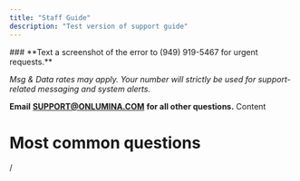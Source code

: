 ```yaml
---
title: "Staff Guide"
description: "Test version of support guide"
---
```


<Tip>
  ### **Text a screenshot of the error to (949) 919-5467 for urgent requests.**

  *Msg & Data rates may apply. Your number will strictly be used for support-related messaging and system alerts.*



  **Email** [**SUPPORT@ONLUMINA.COM**](mailto:SUPPORT@ONLUMINA.COM) **for all other questions.** Content
</Tip>

# Most common questions

/